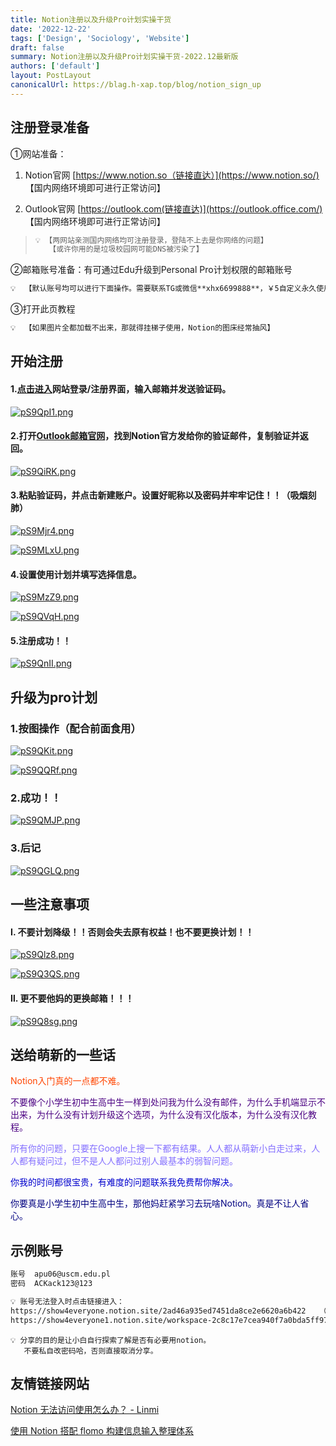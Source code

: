 ```yaml
---
title: Notion注册以及升级Pro计划实操干货
date: '2022-12-22'
tags: ['Design', 'Sociology', 'Website']
draft: false
summary: Notion注册以及升级Pro计划实操干货-2022.12最新版
authors: ['default']
layout: PostLayout
canonicalUrl: https://blag.h-xap.top/blog/notion_sign_up
---
```

## 注册登录准备

①网站准备：

1. Notion官网     [https://www.notion.so（链接直达）](https://www.notion.so/)  【国内网络环境即可进行正常访问】

2. Outlook官网   [https://outlook.com(链接直达)](https://outlook.office.com/)  【国内网络环境即可进行正常访问】

> ```markdown
> 💡 【两网站亲测国内网络均可注册登录，登陆不上去是你网络的问题】 
>    【或许你用的是垃圾校园网可能DNS被污染了】
> ```

②邮箱账号准备：有可通过Edu升级到Personal Pro计划权限的邮箱账号

```markdown
💡  【默认账号均可以进行下面操作。需要联系TG或微信**xhx6699888**，￥5自定义永久使用】
```

③打开此页教程

```markdown
💡  【如果图片全都加载不出来，那就得挂梯子使用，Notion的图床经常抽风】
```

## 开始注册

#### 1.[点击进入](https://www.notion.so)网站登录/注册界面，输入邮箱并发送验证码。

[![pS9QpI1.png](https://s1.ax1x.com/2022/12/31/pS9QpI1.png)](https://imgse.com/i/pS9QpI1)

#### 2.打开[Outlook邮箱官网](https://outlook.com)，找到Notion官方发给你的验证邮件，复制验证并返回。

[![pS9QiRK.png](https://s1.ax1x.com/2022/12/31/pS9QiRK.png)](https://imgse.com/i/pS9QiRK)

#### 3.粘贴验证码，并点击新建账户。设置好昵称以及密码并牢牢记住！！（吸烟刻肺）

[![pS9Mjr4.png](https://s1.ax1x.com/2022/12/31/pS9Mjr4.png)](https://imgse.com/i/pS9Mjr4)

[![pS9MLxU.png](https://s1.ax1x.com/2022/12/31/pS9MLxU.png)](https://imgse.com/i/pS9MLxU)

#### 4.设置使用计划并填写选择信息。

[![pS9MzZ9.png](https://s1.ax1x.com/2022/12/31/pS9MzZ9.png)](https://imgse.com/i/pS9MzZ9)

[![pS9QVqH.png](https://s1.ax1x.com/2022/12/31/pS9QVqH.png)](https://imgse.com/i/pS9QVqH)

#### 5.注册成功！！

[![pS9QnII.png](https://s1.ax1x.com/2022/12/31/pS9QnII.png)](https://imgse.com/i/pS9QnII)

## 升级为pro计划

### 1.按图操作（配合前面食用）

[![pS9QKit.png](https://s1.ax1x.com/2022/12/31/pS9QKit.png)](https://imgse.com/i/pS9QKit)

[![pS9QQRf.png](https://s1.ax1x.com/2022/12/31/pS9QQRf.png)](https://imgse.com/i/pS9QQRf)

### 2.成功！！

[![pS9QMJP.png](https://s1.ax1x.com/2022/12/31/pS9QMJP.png)](https://imgse.com/i/pS9QMJP)

### 3.后记

[![pS9QGLQ.png](https://s1.ax1x.com/2022/12/31/pS9QGLQ.png)](https://imgse.com/i/pS9QGLQ)

## 一些注意事项

#### Ⅰ. 不要计划降级！！否则会失去原有权益！也不要更换计划！！

[![pS9Qlz8.png](https://s1.ax1x.com/2022/12/31/pS9Qlz8.png)](https://imgse.com/i/pS9Qlz8)

[![pS9Q3QS.png](https://s1.ax1x.com/2022/12/31/pS9Q3QS.png)](https://imgse.com/i/pS9Q3QS)

#### Ⅱ.  更不要他妈的更换邮箱！！！

[![pS9Q8sg.png](https://s1.ax1x.com/2022/12/31/pS9Q8sg.png)](https://imgse.com/i/pS9Q8sg)

## 送给萌新的一些话

<font color=OrangeRed> Notion入门真的一点都不难。</font>

<font color=Indigo>不要像个小学生初中生高中生一样到处问我为什么没有邮件，为什么手机端显示不出来，为什么没有计划升级这个选项，为什么没有汉化版本，为什么没有汉化教程。</font>

<font color=LightSlateBlue>所有你的问题，只要在Google上搜一下都有结果。人人都从萌新小白走过来，人人都有疑问过，但不是人人都问过别人最基本的弱智问题。</font>

<font color=MediumBlue> 你我的时间都很宝贵，有难度的问题联系我免费帮你解决。</font>

<font color=Navy>  你要真是小学生初中生高中生，那他妈赶紧学习去玩啥Notion。真是不让人省心。</font>

## 示例账号

```html
账号  apu06@uscm.edu.pl
密码  ACKack123@123

💡 账号无法登入时点击链接进入：
https://show4everyone.notion.site/2ad46a935ed7451da8ce2e6620a6b422   （个人专业版）
https://show4everyone1.notion.site/workspace-2c8c17e7cea940f7a0bda5ff97bf4f62   （团队空间版）
```

```
💡 分享的目的是让小白自行探索了解是否有必要用notion。
   不要私自改密码哈，否则直接取消分享。
```

## 友情链接网站

[Notion 无法访问使用怎么办？ - Linmi](https://linmi.cc/6133.html)

[使用 Notion 搭配  flomo 构建信息输入整理体系](https://www.notion.so/Notion-flomo-9a6826ec313647c4964d1a1255fd9340)
